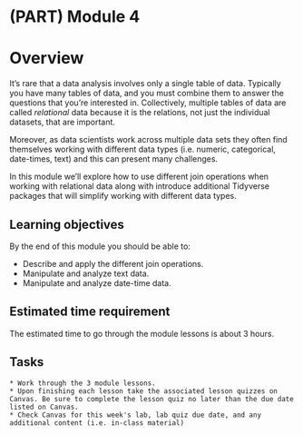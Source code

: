 # (PART) Module 4 {-}

# Overview

It’s rare that a data analysis involves only a single table of data. Typically you have many tables of data, and you must combine them to answer the questions that you’re interested in. Collectively, multiple tables of data are called *relational* data because it is the relations, not just the individual datasets, that are important.

Moreover, as data scientists work across multiple data sets they often find themselves working with different data types (i.e. numeric, categorical, date-times, text) and this can present many challenges.

In this module we'll explore how to use different join operations when working with relational data along with introduce additional Tidyverse packages that will simplify working with different data types.

## Learning objectives

By the end of this module you should be able to:

- Describe and apply the different join operations.
- Manipulate and analyze text data.
- Manipulate and analyze date-time data.

## Estimated time requirement

The estimated time to go through the module lessons is about 3 hours.

## Tasks

```block
* Work through the 3 module lessons.
* Upon finishing each lesson take the associated lesson quizzes on Canvas. Be sure to complete the lesson quiz no later than the due date listed on Canvas.
* Check Canvas for this week's lab, lab quiz due date, and any additional content (i.e. in-class material)
```
